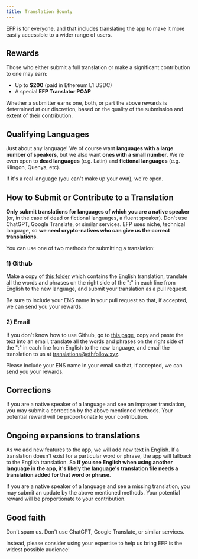 ```yaml
---
title: Translation Bounty
---
```


EFP is for everyone, and that includes translating the app to make it more easily accessible to a wider range of users.

## Rewards

Those who either submit a full translation or make a significant contribution to one may earn:
- Up to **$200** (paid in Ethereum L1 USDC)
- A special **EFP Translator POAP**

Whether a submitter earns one, both, or part the above rewards is determined at our discretion, based on the quality of the submission and extent of their contribution.

## Qualifying Languages

Just about any language! We of course want **languages with a large number of speakers**, but we also want **ones with a small number**. We're even open to **dead languages** (e.g. Latin) and **fictional languages** (e.g. Klingon, Quenya, etc).

If it's a real language (you can't make up your own), we're open.

## How to Submit or Contribute to a Translation

**Only submit translations for languages of which you are a native speaker** (or, in the case of dead or fictional languages, a fluent speaker). Don't use ChatGPT, Google Translate, or similar services. EFP uses niche, technical language, so **we need crypto-natives who can give us the correct translations**.

You can use one of two methods for submitting a translation:

### 1) Github

Make a copy of [this folder](https://github.com/ethereumfollowprotocol/app/tree/main/public/locales/en) which contains the English translation, translate all the words and phrases on the right side of the ":" in each line from English to the new language, and submit your translation as a pull request.

Be sure to include your ENS name in your pull request so that, if accepted, we can send you your rewards.

### 2) Email

If you don't know how to use Github, go to [this page](https://github.com/ethereumfollowprotocol/app/blob/main/public/locales/en/translations.json), copy and paste the text into an email, translate all the words and phrases on the right side of the ":" in each line from English to the new language, and email the translation to us at [translations@ethfollow.xyz](mailto:translations@ethfollow.xyz).

Please include your ENS name in your email so that, if accepted, we can send you your rewards.

## Corrections

If you are a native speaker of a language and see an improper translation, you may submit a correction by the above mentioned methods. Your potential reward will be proportionate to your contribution.

## Ongoing expansions to translations

As we add new features to the app, we will add new text in English. If a translation doesn't exist for a particular word or phrase, the app will fallback to the English translation. So **if you see English when using another language in the app, it's likely the language's translation file needs a translation added for that word or phrase**.

If you are a native speaker of a language and see a missing translation, you may submit an update by the above mentioned methods. Your potential reward will be proportionate to your contribution.

## Good faith

Don't spam us. Don't use ChatGPT, Google Translate, or similar services.

Instead, please consider using your expertise to help us bring EFP is the widest possible audience!

